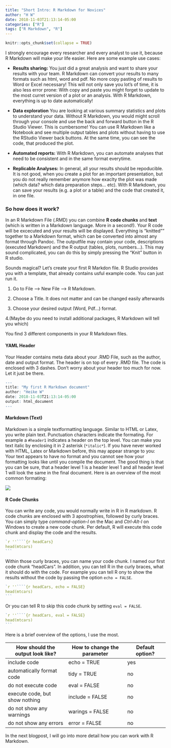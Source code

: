 ```yaml
---
title: "Short Intro: R Markdown for Novices"
author: "H W"
date: 2018-11-03T21:13:14-05:00
categories: ["R"]
tags: ["R Markdown", "R"]
---
```


```r
knitr::opts_chunk$set(collapse = TRUE)
```

I strongly encourage every researcher and every analyst to use it, because R Markdown will make your life easier. Here are some example use cases:


- **Results sharing:** You just did a great analysis and want to share your results with your team. R Markdown can convert your results to many formats such as html, word and pdf. No more copy pasting of results to Word or Excel necessary! This will not only save you lot's of time, it is also less error prone: With copy and paste you might forget to update to the most curret version of a plot or an analysis. With R Markdown, everything is up to date automatically! 

- **Data exploration**  You are looking at various summary statistics and plots to understand your data. Without R Markdown, you would might scroll through your console and use the back and forward button in the R Studio Viewer. This is cumbersome! You can use R Markdown like a Notebook and see multiple output tables and plots without having to use the RStudio Viewer back buttons. At the same time, you can see the code, that produced the plot. 

- **Automated reports:** With R Markdown, you can automate analyses that need to be consistent and in the same format everytime.

- **Replicable Analyses:** In general, all your results should be repoducible. It is not good, when you create a plot for an important presentation, but you do not really remember anymore how exaclty the plot was made (which data? which data preparation steps... etc). With R Markdown, you can save your results (e.g. a plot or a table) and the code that created it, in one file. 


### So how does it work?
In an R Markdown File (.RMD) you can combine **R code chunks** and **text** (which is written in a Markdown language. More in a second!). Your R code will be excecuted and your results will be displayed. Everything is "knitted"" together to a Markdown format, which can be converted into almost any format through Pandoc. The outputfile may contain your code, descriptions (executed Markdown) and the R output (tables, plots, numbers...). This may sound complicated, you can do this by simply pressing the "Knit" button in R studio.

Sounds magical? Let's create your first R Markdon file. R Studio provides you with a template, that already contains usful example code. You can just run it. 

1. Go to File --> New File --> R Markdown. 

2. Choose a Title. It does not matter and can be changed easily afterwards

3. Choose your desired output (Word, Pdf...) format.

4.(Maybe do you need to install additional packages, R Markdown will tell you which)

You find 3 different components in your R Markdown files.

#### YAML Header
Your Header contains meta data about your .RMD File, such as the author, date and output format. The header is on top of every .RMD file. The code is enclosed with 3 dashes. Don't worry about your header too much for now. Let it just be there.

```r
--- 
title: "My first R Markdown document"
author: "Heike W"
date: 2018-11-03T21:13:14-05:00
output: html_document
---
```


#### Markdown (Text)
Markdown is a simple textformatting language. Similar to HTML or Latex, you write plain text. Punctuation characters indicate the formating. For example a ` #header1` indicates a header on the top level. You can make you text italic by enclosing it in 2 asterisk (`*italic*`). If you have never worked with HTML, Latex or Markdown before, this may appear strange to you: Your text appears to have no format and you cannot see how your formatting looks like until you compile the document. The good thing is that you can be sure, that a header level 1 is a header level 1 and all header level 1 will look the same in the final document. Here is an overview of the most common formating:

![](/post/2015-07-23-r-rmarkdown_files/RMarkdownLang.png)



#### R Code Chunks
You can write any code, you would normally write in R in R markdown. R code chunks are enclosed with 3 apostrophies, followed by curly braces. You can simply type *command-option-I* on the Mac and *Ctrl-Alt-I* on Windows to create a new code chunk.  Per default, R will execute this code chunk and display the code and the results. 

````r
`r ''````{r headCars}
head(mtcars)
```
````

Within those curly braces, you can name your code chunk. I named our first code chunk "headCars". In addition, you can tell R in the curly braces, what it should do with the code. For example you can tell R ony to show the results without the code by passing the option `echo = FALSE`.

````r
`r ''````{r headCars, echo = FALSE}
head(mtcars)
```
````
Or you can tell R to skip this code chunk by setting `eval = FALSE`.

````r
`r ''````{r headCars, eval = FALSE}
head(mtcars)
```
````


Here is a brief overview of the options, I use the most.


|How should the output look like?| How to change the parameter| Default option?|
|----------------------------|---------------------------|-------------------|
|include code | echo = TRUE | yes|
|automatically format code| tidy = TRUE | no|
|do not execute code | eval = FALSE | no|
|execute code, but show nothing | include = FALSE| no|
|do not show any warnings| warings = FALSE | no|
|do not show any errors | error = FALSE | no|

In the next blogpost, I will go into more detail how you can work with R Markdown.


